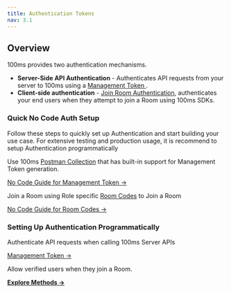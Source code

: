 ```yaml
---
title: Authentication Tokens
nav: 3.1
---
```


## Overview

100ms provides two authentication mechanisms. 

- **Server-Side API Authentication** - Authenticates API requests from your server to 100ms using a [Management Token ](/concepts/v2/concepts/Authentication/ManagementToken).
- **Client-side authentication** - [Join Room Authentication](/concepts/v2/concepts/Authentication/JoinRoomAuth), authenticates your end users when they attempt to join a Room using 100ms SDKs.
 

### Quick No Code Auth Setup
Follow these steps to quickly set up Authentication and start building your use case. For extensive testing and production usage, it is recommend to setup Authentication programmatically

<FlexContainer>

<Callout icon="link" title="Server-Side API Authentication">

Use 100ms [Postman Collection](https://god.gw.postman.com/run-collection/22726679-47dcd974-29d5-4965-a35b-bf9b74a8b25a?action=collection%2Ffork&collection-url=entityId%3D22726679-47dcd974-29d5-4965-a35b-bf9b74a8b25a%26entityType%3Dcollection%26workspaceId%3Dd9145dd6-337b-4761-81d6-21a30b4147a2) that has built-in support for Management Token generation.

[No Code Guide for Management Token →](/concepts/v2/concepts/Authentication/ManagementToken#no-code-management-token-setup)
</Callout>


<Callout icon="link" title="Join Room Authentication">

Join a Room using Role specific [Room Codes](https://www.100ms.live/docs/concepts/v2/concepts/rooms/room-codes/room-codes) to Join a Room





[No Code Guide for Room Codes →](/concepts/v2/concepts/Authentication/RoomCodesAuth#no-code-setup)

</Callout>

</FlexContainer>



### Setting Up Authentication Programmatically

<FlexContainer>

<Callout icon="link" title="Server Side API Authentication">
Authenticate API requests when calling 100ms Server APIs

[Management Token →](/concepts/v2/concepts/Authentication/ManagementToken)

</Callout>

<Callout icon="link" title="Join Room Authentication">
Allow verified users when they join a Room.












**[Explore Methods →](/concepts/v2/concepts/Authentication/JoinRoomAuth)**

</Callout>
</FlexContainer>

